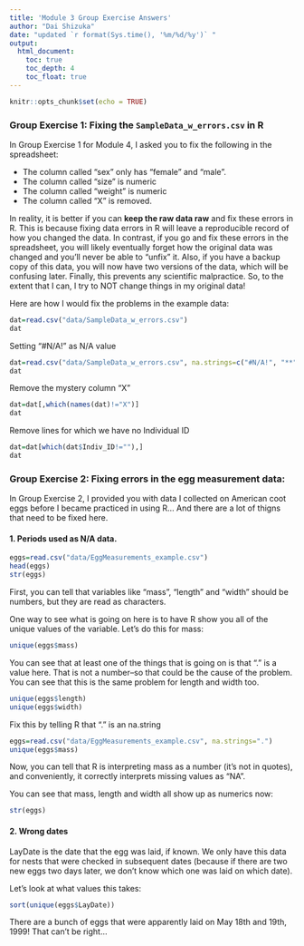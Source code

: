 ```yaml
---
title: 'Module 3 Group Exercise Answers'
author: "Dai Shizuka"
date: "updated `r format(Sys.time(), '%m/%d/%y')` "
output: 
  html_document:
    toc: true
    toc_depth: 4
    toc_float: true
---
```


```r
knitr::opts_chunk$set(echo = TRUE)
```

### Group Exercise 1: Fixing the `SampleData_w_errors.csv` in R

In Group Exercise 1 for Module 4, I asked you to fix the following in the spreadsheet:

* The column called "sex" only has "female" and "male".
* The column called "size" is numeric
* The column called "weight" is numeric
* The column called "X" is removed.

In reality, it is better if you can **keep the raw data raw** and fix these errors in R. This is because fixing data errors in R will leave a reproducible record of how you changed the data. In contrast, if you go and fix these errors in the spreadsheet, you will likely eventually forget how the original data was changed and you'll never be able to "unfix" it. Also, if you have a backup copy of this data, you will now have two versions of the data, which will be confusing later. Finally, this prevents any scientific malpractice. So, to the extent that I can, I try to NOT change things in my original data!

Here are how I would fix the problems in the example data:

```r
dat=read.csv("data/SampleData_w_errors.csv")
dat
```

Setting "#N/A!" as N/A value

```r
dat=read.csv("data/SampleData_w_errors.csv", na.strings=c("#N/A!", "**"))
dat
```

Remove the mystery column "X"
```r
dat=dat[,which(names(dat)!="X")]
dat
```

Remove lines for which we have no Individual ID
```r
dat=dat[which(dat$Indiv_ID!=""),]
dat
```


### Group Exercise 2: Fixing errors in the egg measurement data:

In Group Exercise 2, I provided you with data I collected on American coot eggs before I became practiced in using R... And there are a lot of thigns that need to be fixed here.

#### 1. Periods used as N/A data. 

```r
eggs=read.csv("data/EggMeasurements_example.csv")
head(eggs)
str(eggs)
```

First, you can tell that variables like "mass", "length" and "width" should be numbers, but they are read as characters.

One way to see what is going on here is to have R show you all of the unique values of the variable. Let's do this for mass:
```r
unique(eggs$mass)
```

You can see that at least one of the things that is going on is that "." is a value here. That is not a number--so that could be the cause of the problem. You can see that this is the same problem for length and width too.

```r
unique(eggs$length)
unique(eggs$width)
```

Fix this by telling R that "." is an na.string

```r
eggs=read.csv("data/EggMeasurements_example.csv", na.strings=".")
unique(eggs$mass)
```

Now, you can tell that R is interpreting mass as a number (it's not in quotes), and conveniently, it correctly interprets missing values as "NA".

You can see that mass, length and width all show up as numerics now:
```r
str(eggs)
```

#### 2. Wrong dates

LayDate is the date that the egg was laid, if known. We only have this data for nests that were checked in subsequent dates (because if there are two new eggs two days later, we don't know which one was laid on which date).

Let's look at what values this takes:
```r
sort(unique(eggs$LayDate))
```

There are a bunch of eggs that were apparently laid on May 18th and 19th, 1999! That can't be right... 

